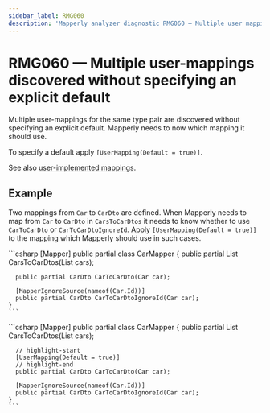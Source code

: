 ```yaml
---
sidebar_label: RMG060
description: 'Mapperly analyzer diagnostic RMG060 — Multiple user mappings discovered without specifying an explicit default'
---
```



# RMG060 — Multiple user-mappings discovered without specifying an explicit default

Multiple user-mappings for the same type pair are discovered
without specifying an explicit default.
Mapperly needs to now which mapping it should use.

To specify a default apply `[UserMapping(Default = true)]`.

See also [user-implemented mappings](../user-implemented-methods.mdx#default-user-implemented-mapping-method).

## Example

Two mappings from `Car` to `CarDto` are defined.
When Mapperly needs to map from `Car` to `CarDto` in `CarsToCarDtos`
it needs to know whether to use `CarToCarDto` or `CarToCarDtoIgnoreId`.
Apply `[UserMapping(Default = true)]` to the mapping which Mapperly should use
in such cases.

<Tabs>
  <TabItem value="bad" label="Invalid" default>
    ```csharp
    [Mapper]
    public partial class CarMapper
    {
      public partial List<CarDto> CarsToCarDtos(List<Car> cars);

      public partial CarDto CarToCarDto(Car car);

      [MapperIgnoreSource(nameof(Car.Id))]
      public partial CarDto CarToCarDtoIgnoreId(Car car);
    }
    ```

  </TabItem>
  <TabItem value="fixed" label="Fixed">
    ```csharp
    [Mapper]
    public partial class CarMapper
    {
      public partial List<CarDto> CarsToCarDtos(List<Car> cars);

      // highlight-start
      [UserMapping(Default = true)]
      // highlight-end
      public partial CarDto CarToCarDto(Car car);

      [MapperIgnoreSource(nameof(Car.Id))]
      public partial CarDto CarToCarDtoIgnoreId(Car car);
    }
    ```

  </TabItem>
</Tabs>
